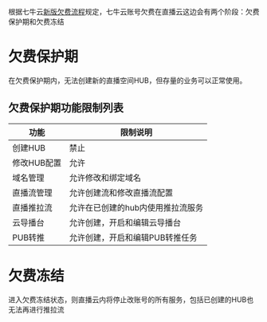 根据七牛云[新版欠费流程](https://developer.qiniu.com/af/kb/5996/new-owe-the-process-description)规定，七牛云账号欠费在直播云这边会有两个阶段：欠费保护期和欠费冻结
# 欠费保护期
在欠费保护期内，无法创建新的直播空间HUB，但存量的业务可以正常使用。
## 欠费保护期功能限制列表
|功能|限制说明|
|-|-|
|创建HUB|禁止|
|修改HUB配置|允许|
|域名管理|允许修改和绑定域名|
|直播流管理|允许创建流和修改直播流配置|
|直播推拉流|允许在已创建的hub内使用推拉流服务|
|云导播台|允许创建，开启和编辑云导播台|
|PUB转推|允许创建，开启和编辑PUB转推任务|
# 欠费冻结
进入欠费冻结状态，则直播云内将停止改账号的所有服务，包括已创建的HUB也无法再进行推拉流
